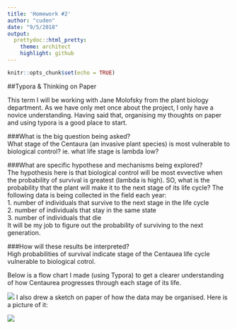 ```yaml
---
title: 'Homework #2'
author: "cuden"
date: "9/5/2018"
output:
  prettydoc::html_pretty:
    theme: architect
    highlight: github
---
```


```r
knitr::opts_chunk$set(echo = TRUE)
```

##Typora & Thinking on Paper

This term I will be working with Jane Molofsky from the plant biology department. As we have only met once about the project, I only have a novice understanding. Having said that, organising my thoughts on paper and using typora is a good place to start.

###What is the big question being asked?   
What stage of the Centaura (an invasive plant species) is most vulnerable to biological control? ie. what life stage is lambda low?

###What are specific hypothese and mechanisms being explored?   
The hypothesis here is that biological control will be most evvective when the probability of survival is greatest (lambda is high). SO, what is the probability that the plant will make it to the next stage of its life cycle? The following data is being collected in the field each year:   
1. number of individuals that survive to the next stage in the life cycle    
2. number of individuals that stay in the same state   
3. number of individuals that die   
It will be my job to figure out the probability of surviving to the next generation.    

###How will these results be interpreted?      
High probabilities of survival indicate stage of the Centauea life cycle vulnerable to biological cotrol.   

Below is a flow chart I made (using Typora) to get a clearer understanding of how Centaurea progresses through each stage of its life.   

![](/Users/charlotteuden/Desktop/First_Term/COMP_BIO/Bio381/Lab2_centaurea_lifecycle.png)
I also drew a sketch on paper of how the data may be organised. Here is a picture of it:   

![](/Users/charlotteuden/Desktop/First_Term/COMP_BIO/Bio381/IMG_1453.JPG)



